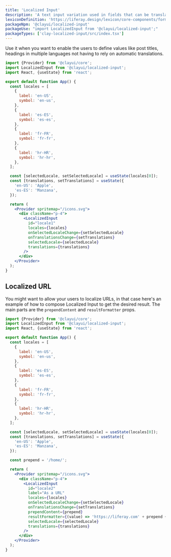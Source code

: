 ```yaml
---
title: 'Localized Input'
description: 'A text input variation used in fields that can be translated into multiple languages.'
lexiconDefinition: 'https://liferay.design/lexicon/core-components/forms/text-input-localizable/'
packageNpm: '@clayui/localized-input'
packageUse: "import LocalizedInput from '@clayui/localized-input';"
packageTypes: ['clay-localized-input/src/index.tsx']
---
```


Use it when you want to enable the users to define values like post titles, headings in multiple languages not having to rely on automatic translations.

```jsx preview
import {Provider} from '@clayui/core';
import LocalizedInput from '@clayui/localized-input';
import React, {useState} from 'react';

export default function App() {
  const locales = [
    {
      label: 'en-US',
      symbol: 'en-us',
    },
    {
      label: 'es-ES',
      symbol: 'es-es',
    },
    {
      label: 'fr-FR',
      symbol: 'fr-fr',
    },
    {
      label: 'hr-HR',
      symbol: 'hr-hr',
    },
  ];

  const [selectedLocale, setSelectedLocale] = useState(locales[0]);
  const [translations, setTranslations] = useState({
    'en-US': 'Apple',
    'es-ES': 'Manzana',
  });

  return (
    <Provider spritemap="/icons.svg">
      <div className="p-4">
        <LocalizedInput
          id="locale1"
          locales={locales}
          onSelectedLocaleChange={setSelectedLocale}
          onTranslationsChange={setTranslations}
          selectedLocale={selectedLocale}
          translations={translations}
        />
      </div>
    </Provider>
  );
}
```

## Localized URL

You might want to allow your users to localize URLs, in that case here's an example of how to compose Localized Input to get the desired result. The main parts are the `prependContent` and `resultFormatter` props.

```jsx preview
import {Provider} from '@clayui/core';
import LocalizedInput from '@clayui/localized-input';
import React, {useState} from 'react';

export default function App() {
  const locales = [
    {
      label: 'en-US',
      symbol: 'en-us',
    },
    {
      label: 'es-ES',
      symbol: 'es-es',
    },
    {
      label: 'fr-FR',
      symbol: 'fr-fr',
    },
    {
      label: 'hr-HR',
      symbol: 'hr-hr',
    },
  ];

  const [selectedLocale, setSelectedLocale] = useState(locales[0]);
  const [translations, setTranslations] = useState({
    'en-US': 'Apple',
    'es-ES': 'Manzana',
  });

  const prepend = '/home/';

  return (
    <Provider spritemap="/icons.svg">
      <div className="p-4">
        <LocalizedInput
          id="locale2"
          label="As a URL"
          locales={locales}
          onSelectedLocaleChange={setSelectedLocale}
          onTranslationsChange={setTranslations}
          prependContent={prepend}
          resultFormatter={(value) => 'https://liferay.com' + prepend + value}
          selectedLocale={selectedLocale}
          translations={translations}
        />
      </div>
    </Provider>
  );
}
```
